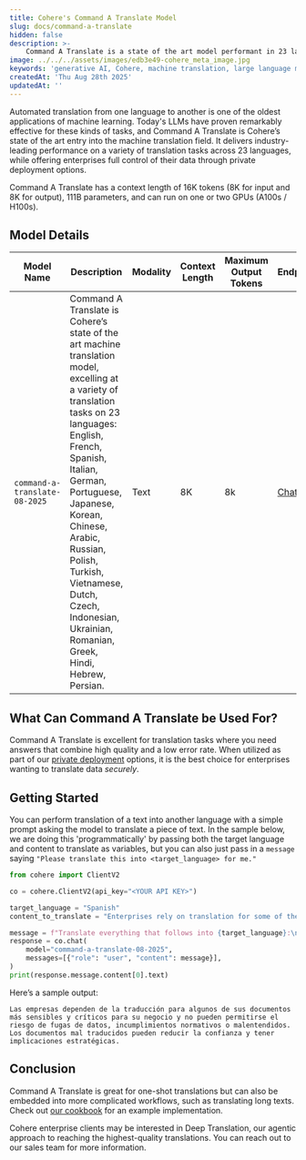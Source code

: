 ```yaml
---
title: Cohere's Command A Translate Model
slug: docs/command-a-translate
hidden: false
description: >-
    Command A Translate is a state of the art model performant in 23 languages. It has a context length of 16K tokens and 111B parameters.
image: ../../../assets/images/edb3e49-cohere_meta_image.jpg
keywords: 'generative AI, Cohere, machine translation, large language models'
createdAt: 'Thu Aug 28th 2025'
updatedAt: ''
---
```


Automated translation from one language to another is one of the oldest applications of machine learning. Today's LLMs have proven remarkably effective for these kinds of tasks, and Command A Translate is Cohere’s state of the art entry into the machine translation field. It delivers industry-leading performance on a variety of translation tasks across 23 languages, while offering enterprises full control of their data through private deployment options.

Command A Translate has a context length of 16K tokens (8K for input and 8K for output), 111B parameters, and can run on one or two GPUs (A100s / H100s).

## Model Details
| Model Name                         | Description                                                                                                                                                                                                                                                                                                                                                      | Modality          | Context Length | Maximum Output Tokens | Endpoints                                                                                  |
|------------------------------------|------------------------------------------------------------------------------------------------------------------------------------------------------------------------------------------------------------------------------------------------------------------------------------------------------------------------------------------------------------------|-------------------|----------------|-----------------------|--------------------------------------------------------------------------------------------|
| `command-a-translate-08-2025`      | Command A Translate is Cohere’s state of the art machine translation model, excelling at a variety of translation tasks on 23 languages: English, French, Spanish, Italian, German, Portuguese, Japanese, Korean, Chinese, Arabic, Russian, Polish, Turkish, Vietnamese, Dutch, Czech, Indonesian, Ukrainian, Romanian, Greek, Hindi, Hebrew, Persian.           | Text              | 8K             | 8k                    | [Chat](/reference/chat)|

## What Can Command A Translate be Used For?

Command A Translate is excellent for translation tasks where you need answers that combine high quality and a low error rate. When utilized as part of our [private deployment](https://docs.cohere.com/docs/private-deployment-overview) options, it is the best choice for enterprises wanting to translate data _securely_.

## Getting Started

You can perform translation of a text into another language with a simple prompt asking the model to translate a piece of text. In the sample below, we are doing this 'programmatically' by passing both the target language and content to translate as variables, but you can also just pass in a `message` saying `"Please translate this into <target_language> for me."`

```python PYTHON 
from cohere import ClientV2

co = cohere.ClientV2(api_key="<YOUR API KEY>")

target_language = "Spanish"
content_to_translate = "Enterprises rely on translation for some of their most sensitive and business-critical documents and cannot risk data leakage, compliance violations, or misunderstandings. Mistranslated documents can reduce trust and have strategic implications."

message = f"Translate everything that follows into {target_language}:\n\n{content_to_translate}"
response = co.chat(
    model="command-a-translate-08-2025",
    messages=[{"role": "user", "content": message}],
)
print(response.message.content[0].text)
```

Here’s a sample output:

```mdx
Las empresas dependen de la traducción para algunos de sus documentos más sensibles y críticos para su negocio y no pueden permitirse el riesgo de fugas de datos, incumplimientos normativos o malentendidos. Los documentos mal traducidos pueden reducir la confianza y tener implicaciones estratégicas.
```

## Conclusion 
Command A Translate is great for one-shot translations but can also be embedded into more complicated workflows, such as translating long texts. Check out [our cookbook](https://docs.cohere.com/page/command-a-translate) for an example implementation.

Cohere enterprise clients may be interested in Deep Translation, our agentic approach to reaching the highest-quality translations. You can reach out to our sales team for more information.